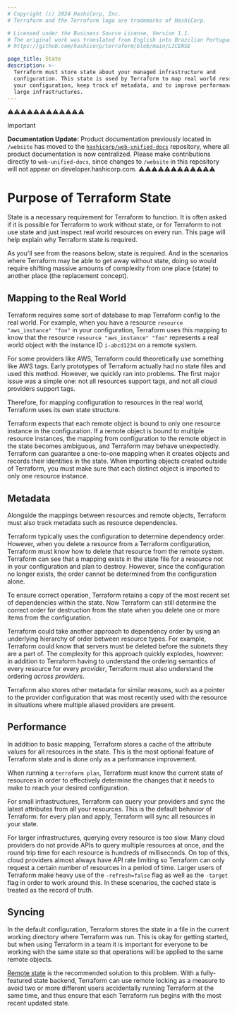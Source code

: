 ```yaml
---
# Copyright (c) 2024 HashiCorp, Inc.
# Terraform and the Terraform logo are trademarks of HashiCorp.

# Licensed under the Business Source License, Version 1.1.
# The original work was translated from English into Brazilian Portuguese.
# https://github.com/hashicorp/terraform/blob/main/LICENSE

page_title: State
description: >-
  Terraform must store state about your managed infrastructure and
  configuration. This state is used by Terraform to map real world resources to
  your configuration, keep track of metadata, and to improve performance for
  large infrastructures.
---
```


⚠️⚠️⚠️⚠️⚠️⚠️⚠️⚠️⚠️⚠️⚠️⚠️
> [!IMPORTANT]
> **Documentation Update:** Product documentation previously located in `/website` has moved to the [`hashicorp/web-unified-docs`](https://github.com/hashicorp/web-unified-docs) repository, where all product documentation is now centralized. Please make contributions directly to `web-unified-docs`, since changes to `/website` in this repository will not appear on developer.hashicorp.com.
⚠️⚠️⚠️⚠️⚠️⚠️⚠️⚠️⚠️⚠️⚠️⚠️


# Purpose of Terraform State

State is a necessary requirement for Terraform to function. It is often
asked if it is possible for Terraform to work without state, or for Terraform
to not use state and just inspect real world resources on every run. This page
will help explain why Terraform state is required.

As you'll see from the reasons below, state is required. And in the scenarios
where Terraform may be able to get away without state, doing so would require
shifting massive amounts of complexity from one place (state) to another place
(the replacement concept).

## Mapping to the Real World

Terraform requires some sort of database to map Terraform config to the real
world. For example, when you have a resource `resource "aws_instance" "foo"` in your
configuration, Terraform uses this mapping to know that the resource `resource "aws_instance" "foo"`
represents a real world object with the instance ID `i-abcd1234` on a remote system.

For some providers like AWS, Terraform could theoretically use something like
AWS tags. Early prototypes of Terraform actually had no state files and used
this method. However, we quickly ran into problems. The first major issue was
a simple one: not all resources support tags, and not all cloud providers
support tags.

Therefore, for mapping configuration to resources in the real world,
Terraform uses its own state structure.

Terraform expects that each remote object is bound to only one resource instance in the configuration.
If a remote object is bound to multiple resource instances, the mapping from configuration to the remote
object in the state becomes ambiguous, and Terraform may behave unexpectedly. Terraform can guarantee
a one-to-one mapping when it creates objects and records their identities in the state.
When importing objects created outside of Terraform, you must make sure that each distinct object
is imported to only one resource instance.

## Metadata

Alongside the mappings between resources and remote objects, Terraform must
also track metadata such as resource dependencies.

Terraform typically uses the configuration to determine dependency order.
However, when you delete a resource from a Terraform configuration, Terraform
must know how to delete that resource from the remote system. Terraform can see that a mapping exists
in the state file for a resource not in your configuration and plan to destroy. However, since
the configuration no longer exists, the order cannot be determined from the
configuration alone.

To ensure correct operation, Terraform retains a copy of the most recent set
of dependencies within the state. Now Terraform can still determine the correct
order for destruction from the state when you delete one or more items from
the configuration.

Terraform could take another approach to dependency order by using an underlying hierarchy of order
between resource types. For example, Terraform could know that servers must be
deleted before the subnets they are a part of. The complexity for this approach
quickly explodes, however: in addition to Terraform having to understand the
ordering semantics of every resource for every _provider_, Terraform must also
understand the ordering _across providers_.

Terraform also stores other metadata for similar reasons, such as a pointer
to the provider configuration that was most recently used with the resource
in situations where multiple aliased providers are present.

## Performance

In addition to basic mapping, Terraform stores a cache of the attribute
values for all resources in the state. This is the most optional feature of
Terraform state and is done only as a performance improvement.

When running a `terraform plan`, Terraform must know the current state of
resources in order to effectively determine the changes that it needs to make
to reach your desired configuration.

For small infrastructures, Terraform can query your providers and sync the
latest attributes from all your resources. This is the default behavior
of Terraform: for every plan and apply, Terraform will sync all resources in
your state.

For larger infrastructures, querying every resource is too slow. Many cloud
providers do not provide APIs to query multiple resources at once, and the
round trip time for each resource is hundreds of milliseconds. On top of this,
cloud providers almost always have API rate limiting so Terraform can only
request a certain number of resources in a period of time. Larger users
of Terraform make heavy use of the `-refresh=false` flag as well as the
`-target` flag in order to work around this. In these scenarios, the cached
state is treated as the record of truth.

## Syncing

In the default configuration, Terraform stores the state in a file in the
current working directory where Terraform was run. This is okay for getting
started, but when using Terraform in a team it is important for everyone
to be working with the same state so that operations will be applied to the
same remote objects.

[Remote state](/terraform/language/state/remote) is the recommended solution
to this problem. With a fully-featured state backend, Terraform can use
remote locking as a measure to avoid two or more different users accidentally
running Terraform at the same time, and thus ensure that each Terraform run
begins with the most recent updated state.
